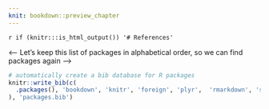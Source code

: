```yaml
---
knit: bookdown::preview_chapter
---
```


`r if (knitr:::is_html_output()) '# References'`

<-- Let's keep this list of packages in alphabetical order, so we can find packages again -->

```r
# automatically create a bib database for R packages
knitr::write_bib(c(
  .packages(), 'bookdown', 'knitr', 'foreign', 'plyr',  'rmarkdown', 'sas7bdat' 
), 'packages.bib')
```


